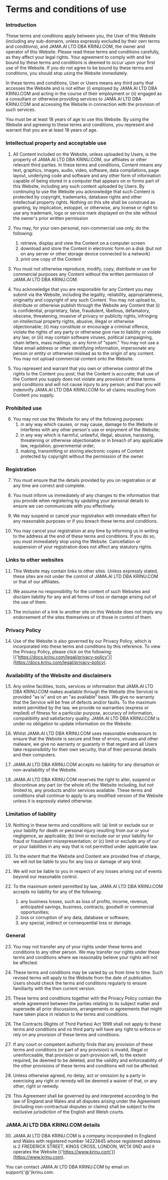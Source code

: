 # Terms and conditions of use

### Introduction

These terms and conditions apply between you, the User of this Website (including any sub-domains, unless expressly excluded by their own terms and conditions), and JAMA.AI LTD DBA KRINU.COM, the owner and operator of this Website. Please read these terms and conditions carefully, as they affect your legal rights. Your agreement to comply with and be bound by these terms and conditions is deemed to occur upon your first use of the Website. If you do not agree to be bound by these terms and conditions, you should stop using the Website immediately.

In these terms and conditions, User or Users means any third party that accesses the Website and is not either (i) employed by JAMA.AI LTD DBA KRINU.COM and acting in the course of their employment or (ii) engaged as a consultant or otherwise providing services to JAMA.AI LTD DBA KRINU.COM and accessing the Website in connection with the provision of such services.

You must be at least 18 years of age to use this Website. By using the Website and agreeing to these terms and conditions, you represent and warrant that you are at least 18 years of age.

### Intellectual property and acceptable use

1. All Content included on the Website, unless uploaded by Users, is the property of JAMA.AI LTD DBA KRINU.COM, our affiliates or other relevant third parties. In these terms and conditions, Content means any text, graphics, images, audio, video, software, data compilations, page layout, underlying code and software and any other form of information capable of being stored in a computer that appears on or forms part of this Website, including any such content uploaded by Users. By continuing to use the Website you acknowledge that such Content is protected by copyright, trademarks, database rights and other intellectual property rights. Nothing on this site shall be construed as granting, by implication, estoppel, or otherwise, any license or right to use any trademark, logo or service mark displayed on the site without the owner's prior written permission

2. You may, for your own personal, non-commercial use only, do the following:
	1. retrieve, display and view the Content on a computer screen
	2. download and store the Content in electronic form on a disk (but not on any server or other storage device connected to a network)
	3. print one copy of the Content
	
3. You must not otherwise reproduce, modify, copy, distribute or use for commercial purposes any Content without the written permission of JAMA.AI LTD DBA KRINU.COM. 

4. You acknowledge that you are responsible for any Content you may submit via the Website, including the legality, reliability, appropriateness, originality and copyright of any such Content. You may not upload to, distribute or otherwise publish through the Website any Content that (i) is confidential, proprietary, false, fraudulent, libellous, defamatory, obscene, threatening, invasive of privacy or publicity rights, infringing on intellectual property rights, abusive, illegal or otherwise objectionable; (ii) may constitute or encourage a criminal offence, violate the rights of any party or otherwise give rise to liability or violate any law; or (iii) may contain software viruses, political campaigning, chain letters, mass mailings, or any form of "spam." You may not use a false email address or other identifying information, impersonate any person or entity or otherwise mislead as to the origin of any content. You may not upload commercial content onto the Website.

5. You represent and warrant that you own or otherwise control all the rights to the Content you post; that the Content is accurate; that use of the Content you supply does not violate any provision of these terms and conditions and will not cause injury to any person; and that you will indemnify JAMA.AI LTD DBA KRINU.COM for all claims resulting from Content you supply.

### Prohibited use

6. You may not use the Website for any of the following purposes:
	1. in any way which causes, or may cause, damage to the Website or interferes with any other person's use or enjoyment of the Website;
	2. in any way which is harmful, unlawful, illegal, abusive, harassing, threatening or otherwise objectionable or in breach of any applicable law, regulation, governmental order;
	3. making, transmitting or storing electronic copies of Content protected by copyright without the permission of the owner.
	
### Registration

7. You must ensure that the details provided by you on registration or at any time are correct and complete.

8. You must inform us immediately of any changes to the information that you provide when registering by updating your personal details to ensure we can communicate with you effectively.

9. We may suspend or cancel your registration with immediate effect for any reasonable purposes or if you breach these terms and conditions.

10. You may cancel your registration at any time by informing us in writing to the address at the end of these terms and conditions. If you do so, you must immediately stop using the Website. Cancellation or suspension of your registration does not affect any statutory rights.

### Links to other websites

11. This Website may contain links to other sites. Unless expressly stated, these sites are not under the control of JAMA.AI LTD DBA KRINU.COM or that of our affiliates.

12. We assume no responsibility for the content of such Websites and disclaim liability for any and all forms of loss or damage arising out of the use of them.

13. The inclusion of a link to another site on this Website does not imply any endorsement of the sites themselves or of those in control of them.

### Privacy Policy

14. Use of the Website is also governed by our Privacy Policy, which is incorporated into these terms and conditions by this reference. To view the Privacy Policy, please click on the following: [{'https://docs.krinu.com/legal/privacy-policy'}](https://docs.krinu.com/legal/privacy-policy).

### Availability of the Website and disclaimers

15. Any online facilities, tools, services or information that JAMA.AI LTD DBA KRINU.COM makes available through the Website (the Service) is provided "as is" and on an "as available" basis. We give no warranty that the Service will be free of defects and/or faults. To the maximum extent permitted by the law, we provide no warranties (express or implied) of fitness for a particular purpose, accuracy of information, compatibility and satisfactory quality. JAMA.AI LTD DBA KRINU.COM is under no obligation to update information on the Website.

16. Whilst JAMA.AI LTD DBA KRINU.COM uses reasonable endeavours to ensure that the Website is secure and free of errors, viruses and other malware, we give no warranty or guaranty in that regard and all Users take responsibility for their own security, that of their personal details and their computers.

17. JAMA.AI LTD DBA KRINU.COM accepts no liability for any disruption or non-availability of the Website.

18. JAMA.AI LTD DBA KRINU.COM reserves the right to alter, suspend or discontinue any part (or the whole of) the Website including, but not limited to, any products and/or services available. These terms and conditions shall continue to apply to any modified version of the Website unless it is expressly stated otherwise.

### Limitation of liability

19. Nothing in these terms and conditions will: (a) limit or exclude our or your liability for death or personal injury resulting from our or your negligence, as applicable; (b) limit or exclude our or your liability for fraud or fraudulent misrepresentation; or (c) limit or exclude any of our or your liabilities in any way that is not permitted under applicable law.

20. To the extent that the Website and Content are provided free of charge, we will not be liable to you for any loss or damage of any kind.

21. We will not be liable to you in respect of any losses arising out of events beyond our reasonable control.

22. To the maximum extent permitted by law, JAMA.AI LTD DBA KRINU.COM accepts no liability for any of the following:
	1. any business losses, such as loss of profits, income, revenue, anticipated savings, business, contracts, goodwill or commercial opportunities;
	2. loss or corruption of any data, database or software;
	3. any special, indirect or consequential loss or damage.
	
### General

23. You may not transfer any of your rights under these terms and conditions to any other person. We may transfer our rights under these terms and conditions where we reasonably believe your rights will not be affected.

24. These terms and conditions may be varied by us from time to time. Such revised terms will apply to the Website from the date of publication. Users should check the terms and conditions regularly to ensure familiarity with the then current version.

25. These terms and conditions together with the Privacy Policy  contain the whole agreement between the parties relating to its subject matter and supersede all prior discussions, arrangements or agreements that might have taken place in relation to the terms and conditions.

26. The Contracts (Rights of Third Parties) Act 1999 shall not apply to these terms and conditions and no third party will have any right to enforce or rely on any provision of these terms and conditions.

27. If any court or competent authority finds that any provision of these terms and conditions (or part of any provision) is invalid, illegal or unenforceable, that provision or part-provision will, to the extent required, be deemed to be deleted, and the validity and enforceability of the other provisions of these terms and conditions will not be affected.

28. Unless otherwise agreed, no delay, act or omission by a party in exercising any right or remedy will be deemed a waiver of that, or any other, right or remedy.

29. This Agreement shall be governed by and interpreted according to the law of England and Wales and all disputes arising under the Agreement (including non-contractual disputes or claims) shall be subject to the exclusive jurisdiction of the English and Welsh courts.

### JAMA.AI LTD DBA KRINU.COM details

30. JAMA.AI LTD DBA KRINU.COM is a company incorporated in England and Wales with registered number 14223845 whose registered address is 2 FREDERICK STREET, KINGS CROSS, LONDON, WC1X 0ND and it operates the Website [{'https://www.krinu.com'}](https://www.krinu.com). 

You can contact JAMA.AI LTD DBA KRINU.COM by email on support{'@'}krinu.com.
